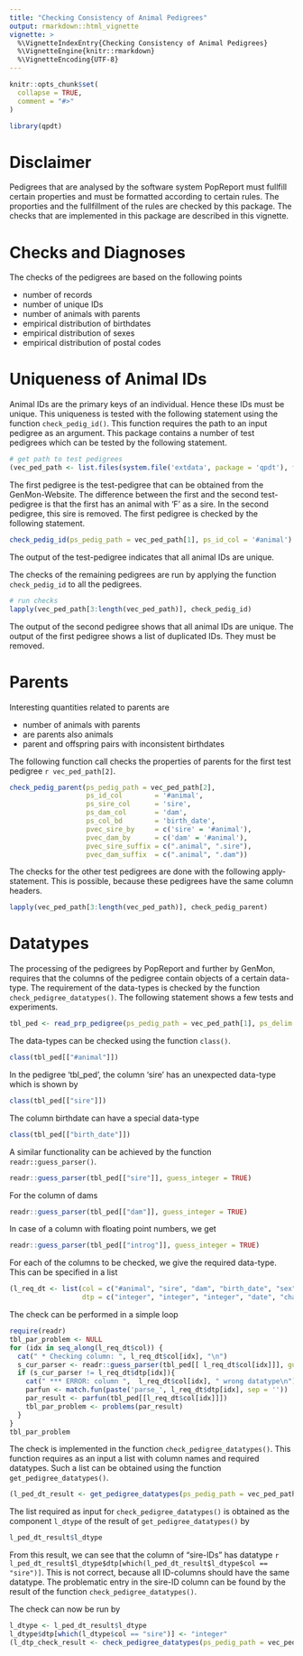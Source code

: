 ```yaml
---
title: "Checking Consistency of Animal Pedigrees"
output: rmarkdown::html_vignette
vignette: >
  %\VignetteIndexEntry{Checking Consistency of Animal Pedigrees}
  %\VignetteEngine{knitr::rmarkdown}
  %\VignetteEncoding{UTF-8}
---
```


```r
knitr::opts_chunk$set(
  collapse = TRUE,
  comment = "#>"
)
```

```r
library(qpdt)
```


# Disclaimer
Pedigrees that are analysed by the software system PopReport must fullfill certain properties and must be formatted according to certain rules. The proporties and the fullfillment of the rules are checked by this package. The checks that are implemented in this package are described in this vignette.


# Checks and Diagnoses
The checks of the pedigrees are based on the following points

* number of records
* number of unique IDs
* number of animals with parents
* empirical distribution of birthdates
* empirical distribution of sexes
* empirical distribution of postal codes


# Uniqueness of Animal IDs
Animal IDs are the primary keys of an individual. Hence these IDs must be unique. This uniqueness is tested with the following statement using the function `check_pedig_id()`. This function requires the path to an input pedigree as an argument. This package contains a number of test pedigrees which can be tested by the following statement.

```r
# get path to test pedigrees
(vec_ped_path <- list.files(system.file('extdata', package = 'qpdt'), full.names = TRUE))
```

The first pedigree is the test-pedigree that can be obtained from the GenMon-Website. The difference between the first and the second test-pedigree is that the first has an animal with 'F' as a sire. In the second pedigree, this sire is removed. The first pedigree is checked by the following statement.

```r
check_pedig_id(ps_pedig_path = vec_ped_path[1], ps_id_col = '#animal')
```

The output of the test-pedigree indicates that all animal IDs are unique.

The checks of the remaining pedigrees are run by applying the function `check_pedig_id` to all the pedigrees.

```r
# run checks
lapply(vec_ped_path[3:length(vec_ped_path)], check_pedig_id)
```

The output of the second pedigree shows that all animal IDs are unique. The output of the first pedigree shows a list of duplicated IDs. They must be removed.


# Parents
Interesting quantities related to parents are 

* number of animals with parents
* are parents also animals
* parent and offspring pairs with inconsistent birthdates

The following function call checks the properties of parents for the first test pedigree `r vec_ped_path[2]`.

```r
check_pedig_parent(ps_pedig_path = vec_ped_path[2],
                   ps_id_col        = '#animal',
                   ps_sire_col      = 'sire',
                   ps_dam_col       = 'dam',
                   ps_col_bd        = 'birth_date',
                   pvec_sire_by     = c('sire' = '#animal'),
                   pvec_dam_by      = c('dam' = '#animal'),
                   pvec_sire_suffix = c(".animal", ".sire"),
                   pvec_dam_suffix  = c(".animal", ".dam")) 
```

The checks for the other test pedigrees are done with the following apply-statement. This is possible, because these pedigrees have the same column headers.

```r
lapply(vec_ped_path[3:length(vec_ped_path)], check_pedig_parent)
```


# Datatypes
The processing of the pedigrees by PopReport and further by GenMon, requires that the columns of the pedigree contain objects of a certain data-type. The requirement of the data-types is checked by the function `check_pedigree_datatypes()`. The following statement shows a few tests and experiments.

```r
tbl_ped <- read_prp_pedigree(ps_pedig_path = vec_ped_path[1], ps_delim = '|')
```

The data-types can be checked using the function `class()`.

```r
class(tbl_ped[["#animal"]])
```

In the pedigree 'tbl_ped', the column 'sire' has an unexpected data-type which is shown by 

```r
class(tbl_ped[["sire"]])
```

The column birthdate can have a special data-type

```r
class(tbl_ped[["birth_date"]])
```

A similar functionality can be achieved by the function `readr::guess_parser()`.

```r
readr::guess_parser(tbl_ped[["sire"]], guess_integer = TRUE)
```

For the column of dams

```r
readr::guess_parser(tbl_ped[["dam"]], guess_integer = TRUE)
```

In case of a column with floating point numbers, we get

```r
readr::guess_parser(tbl_ped[["introg"]], guess_integer = TRUE)
```

For each of the columns to be checked, we give the required data-type. This can be specified in a list

```r
(l_req_dt <- list(col = c("#animal", "sire", "dam", "birth_date", "sex", "plz", "introg"),
                  dtp = c("integer", "integer", "integer", "date", "character", "integer", "double")))

```

The check can be performed in a simple loop

```r
require(readr)
tbl_par_problem <- NULL
for (idx in seq_along(l_req_dt$col)) {
  cat(" * Checking column: ", l_req_dt$col[idx], "\n")
  s_cur_parser <- readr::guess_parser(tbl_ped[[ l_req_dt$col[idx]]], guess_integer = TRUE)
  if (s_cur_parser != l_req_dt$dtp[idx]){
    cat(" *** ERROR: column ",  l_req_dt$col[idx], " wrong datatype\n")
    parfun <- match.fun(paste('parse_', l_req_dt$dtp[idx], sep = ''))
    par_result <- parfun(tbl_ped[[l_req_dt$col[idx]]])
    tbl_par_problem <- problems(par_result)
  }
}
tbl_par_problem
```


The check is implemented in the function `check_pedigree_datatypes()`. This function requires as an input a list with column names and required datatypes. Such a list can be obtained using the function `get_pedigree_datatypes()`. 

```r
(l_ped_dt_result <- get_pedigree_datatypes(ps_pedig_path = vec_ped_path[1]))
```

The list required as input for `check_pedigree_datatypes()` is obtained as the component `l_dtype` of the result of `get_pedigree_datatypes()` by 

```r
l_ped_dt_result$l_dtype
```

From this result, we can see that the column of "sire-IDs" has datatype `r l_ped_dt_result$l_dtype$dtp[which(l_ped_dt_result$l_dtype$col == "sire")]`. This is not correct, because all ID-columns should have the same datatype. The problematic entry in the sire-ID column can be found by the result of the function `check_pedigree_datatypes()`. 

The check can now be run by

```r
l_dtype <- l_ped_dt_result$l_dtype
l_dtype$dtp[which(l_dtype$col == "sire")] <- "integer"
(l_dtp_check_result <- check_pedigree_datatypes(ps_pedig_path = vec_ped_path[1], pl_dtype = l_dtype))
```

